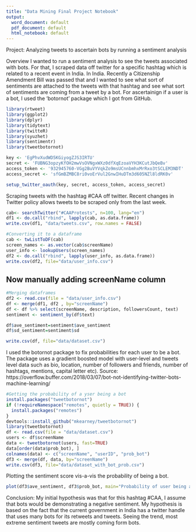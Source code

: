 ```yaml
---
title: "Data Mining Final Project Notebook"
output:
  word_document: default
  pdf_document: default
  html_notebook: default
---
```


Project: Analyzing tweets to ascertain bots by running a sentiment analysis 

Overview
I wanted to run a sentiment analysis to see the tweets associated with bots. For that, I scraped data off twitter for a specific hashtag which is related to a recent event in India. In India. Recently a Citizenship Amendment Bill was passed that and I wanted to see what sort of sentiments are attached to the tweets with that hashtag and see what sort of sentiments are coming from a tweet by a bot. For ascertainign if a user is a bot, I used the 'botornot' package which I got from GitHub. 

```r
library(rtweet)
library(ggplot2)
library(dplyr)
library(tidytext)
library(twitteR)
library(syuzhet)
library(sentimentr)
library(tweetbotornot)
```

```r

key <- 'EgPhvXudWD5KGiyogZJS3IRTU'
secret <- 'FUBNG3opzyKfOH2mwVsOVNgxWXz0dfXqEzoaVYH3KCutJbQeBv'
access_token <- '932945760-VGg2BuVYVqkZo9msUCnnbmhxMrRxo3tSCLEM3NDT'
access_secret <- 'sfGmBZMBC8ri0voErVul2GnwIHuDTm3d605NZl8ldRK0v'
```

```r
setup_twitter_oauth(key, secret, access_token, access_secret)
```

Scraping tweets with the hashtag #CAA off twitter. Recent changes in Twitter policy allows tweets to be scraped only from the last week. 

```r

cab<- searchTwitter("#CAAProtests", n=100, lang="en")
df1 <- do.call("rbind", lapply(cab, as.data.frame))
write.csv(df1, "data/tweets.csv", row.names = FALSE)
```

```r
#Converting it to a dataframe 
cab <- twListToDF(cab)
screen_names <- as.vector(cab$screenName)
user_info <- lookupUsers(screen_names)
df2 <- do.call("rbind", lapply(user_info, as.data.frame))
write.csv(df2, file="data/user_info.csv")
```

## Now manually adding screenName column

```r
#Merging dataframes 
df2 <- read.csv(file = "data/user_info.csv")
df <- merge(df1, df2 , by="screenName")
df <- df %>% select(screenName, description, followersCount, text)
sentiment <- sentiment_by(df$text)

df$ave_sentiment=sentiment$ave_sentiment
df$sd_sentiment=sentiment$sd

write.csv(df, file="data/dataset.csv")
```

I used the botornot package to fix probabilities for each user to be a bot. The package uses a gradient boosted model with user-level and tweets level data such as bio, location, number of followers and friends, number of hashtags, mentions, capital letter etc). 
Source: https://overflow.buffer.com/2018/03/07/bot-not-identifying-twitter-bots-machine-learning/ 

```r
#Getting the probability of a yser being a bot 
install.packages("tweetbotornot")
if (!requireNamespace("remotes", quietly = TRUE)) {
  install.packages("remotes")
}
devtools::install_github("mkearney/tweetbotornot")
library(tweetbotornot)
df <- read.csv(file = "data/dataset.csv")
users <- df$screenName
data <- tweetbotornot(users, fast=TRUE)
data[order(data$prob_bot), ]
colnames(data) <- c("screenName", "userID", "prob_bot")
df3 <- merge(df, data, by="screenName")
write.csv(df3, file="data/dataset_with_bot_prob.csv")
```


Plotting the sentiment score vis-a-vis the probability of being a bot.

```r
plot(df3$ave_sentiment, df3$prob_bot, main="Probability of user being a bot v/s sentiment score of tweet", ylab="Probability", xlab = "Sentiment Score")
```

Conclusion:
My initial hypothesis was that for this hashtag #CAA, I assume that bots would be demonstrating a negative sentiment. My hypothesis is based on the fact that the current government in India has a twitter handle that uses many bots for its retweets and tweets.  Seeing the trend, most extreme sentiment tweets are mostly coming form bots. 





